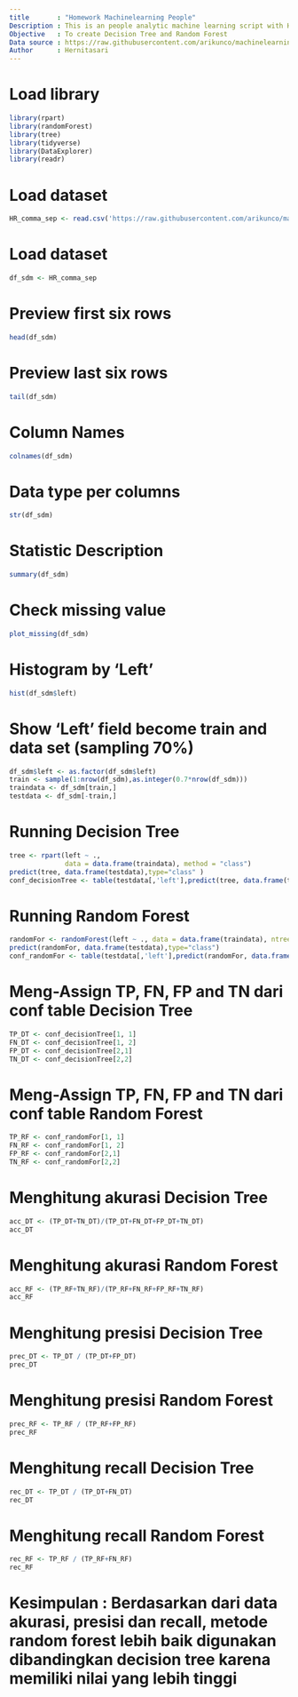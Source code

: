 ---
title       : "Homework Machinelearning People"  
Description : This is an people analytic machine learning script with HR dataset
Objective   : To create Decision Tree and Random Forest
Data source : https://raw.githubusercontent.com/arikunco/machinelearning/master/dataset/HR_comma_sep.csv
Author      : Hernitasari
---

# Load library
```{r}
library(rpart)
library(randomForest)
library(tree)
library(tidyverse)
library(DataExplorer)
library(readr)
```

# Load dataset 
```{r}
HR_comma_sep <- read.csv('https://raw.githubusercontent.com/arikunco/machinelearning/master/dataset/HR_comma_sep.csv')
```

# Load dataset 
```{r}
df_sdm <- HR_comma_sep
```

# Preview first six rows
```{r}
head(df_sdm)
```

# Preview last six rows 
```{r}
tail(df_sdm)
```

# Column Names 
```{r}
colnames(df_sdm)
```

# Data type per columns 
```{r}
str(df_sdm)
```

# Statistic Description
```{r}
summary(df_sdm)
```

# Check missing value 
```{r}
plot_missing(df_sdm)
```

# Histogram by 'Left'
```{r}
hist(df_sdm$left)
```

# Show 'Left' field become train and data set (sampling 70%)
```{r}
df_sdm$left <- as.factor(df_sdm$left)
train <- sample(1:nrow(df_sdm),as.integer(0.7*nrow(df_sdm)))
traindata <- df_sdm[train,]
testdata <- df_sdm[-train,]
```

# Running Decision Tree
```{r}
tree <- rpart(left ~ ., 
              data = data.frame(traindata), method = "class")
predict(tree, data.frame(testdata),type="class" )
conf_decisionTree <- table(testdata[,'left'],predict(tree, data.frame(testdata),type="class"))
```

# Running Random Forest
```{r}
randomFor <- randomForest(left ~ ., data = data.frame(traindata), ntree=100, importance = TRUE)
predict(randomFor, data.frame(testdata),type="class")
conf_randomFor <- table(testdata[,'left'],predict(randomFor, data.frame(testdata), type="class"))
```

# Meng-Assign TP, FN, FP and TN dari conf table Decision Tree
```{r}
TP_DT <- conf_decisionTree[1, 1] 
FN_DT <- conf_decisionTree[1, 2] 
FP_DT <- conf_decisionTree[2,1] 
TN_DT <- conf_decisionTree[2,2]
```

# Meng-Assign TP, FN, FP and TN dari conf table Random Forest
```{r}
TP_RF <- conf_randomFor[1, 1] 
FN_RF <- conf_randomFor[1, 2] 
FP_RF <- conf_randomFor[2,1] 
TN_RF <- conf_randomFor[2,2] 
```

# Menghitung akurasi Decision Tree
```{r}
acc_DT <- (TP_DT+TN_DT)/(TP_DT+FN_DT+FP_DT+TN_DT)
acc_DT
```

# Menghitung akurasi Random Forest
```{r}
acc_RF <- (TP_RF+TN_RF)/(TP_RF+FN_RF+FP_RF+TN_RF)
acc_RF
```

# Menghitung presisi Decision Tree
```{r}
prec_DT <- TP_DT / (TP_DT+FP_DT)
prec_DT
```

# Menghitung presisi Random Forest
```{r}
prec_RF <- TP_RF / (TP_RF+FP_RF)
prec_RF
```

# Menghitung recall Decision Tree
```{r}
rec_DT <- TP_DT / (TP_DT+FN_DT)
rec_DT
```

# Menghitung recall Random Forest
```{r}
rec_RF <- TP_RF / (TP_RF+FN_RF)
rec_RF
```

# Kesimpulan : Berdasarkan dari data akurasi, presisi dan recall, metode random forest lebih baik digunakan dibandingkan decision tree karena memiliki nilai yang lebih tinggi

        